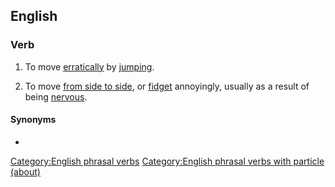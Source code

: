 ==English==

===Verb===
{{en-verb|jumps about|jumping about|jumped about}}

# To move [[erratically]] by [[jumping]].
#: {{ux|en|The frog '''jumped about''' in the bucket.}}
#: {{ux|en|The children are '''jumping about''' with excitement as Christmas approaches.}}
# To move [[from side to side]], or [[fidget]] annoyingly, usually as a result of being [[nervous]].

====Synonyms====
* {{l|en|jump around}}

[[Category:English phrasal verbs]]
[[Category:English phrasal verbs with particle (about)]]